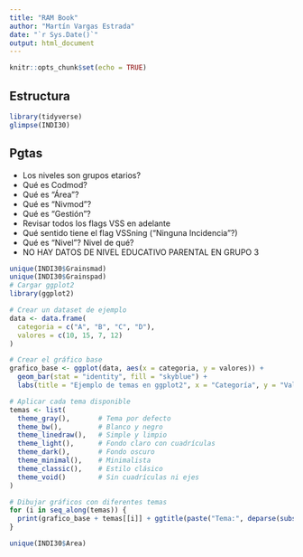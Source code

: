 ```yaml
---
title: "RAM Book"
author: "Martín Vargas Estrada"
date: "`r Sys.Date()`"
output: html_document
---
```


```r
knitr::opts_chunk$set(echo = TRUE)
```

## Estructura


```r
library(tidyverse)
glimpse(INDI30)
```

## Pgtas

* Los niveles son grupos etarios?
* Qué es Codmod?
* Qué es "Área"?
* Qué es "Nivmod"?
* Qué es "Gestión"?
* Revisar todos los flags VSS en adelante
* Qué sentido tiene el flag VSSning ("Ninguna Incidencia"?)
* Qué es "Nivel"? Nivel de qué?
* NO HAY DATOS DE NIVEL EDUCATIVO PARENTAL EN GRUPO 3


```r
unique(INDI30$Grainsmad)
unique(INDI30$Grainspad)
# Cargar ggplot2
library(ggplot2)

# Crear un dataset de ejemplo
data <- data.frame(
  categoria = c("A", "B", "C", "D"),
  valores = c(10, 15, 7, 12)
)

# Crear el gráfico base
grafico_base <- ggplot(data, aes(x = categoria, y = valores)) +
  geom_bar(stat = "identity", fill = "skyblue") +
  labs(title = "Ejemplo de temas en ggplot2", x = "Categoría", y = "Valores")

# Aplicar cada tema disponible
temas <- list(
  theme_gray(),       # Tema por defecto
  theme_bw(),         # Blanco y negro
  theme_linedraw(),   # Simple y limpio
  theme_light(),      # Fondo claro con cuadrículas
  theme_dark(),       # Fondo oscuro
  theme_minimal(),    # Minimalista
  theme_classic(),    # Estilo clásico
  theme_void()        # Sin cuadrículas ni ejes
)

# Dibujar gráficos con diferentes temas
for (i in seq_along(temas)) {
  print(grafico_base + temas[[i]] + ggtitle(paste("Tema:", deparse(substitute(temas[[i]])))))
}

unique(INDI30$Area)
```

